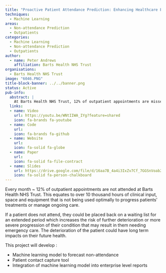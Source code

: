 ```yaml
---
title: "Proactive Patient Attendance Prediction: Enhancing Healthcare Efficiency through Attendance Forecasting"
techniques:
  - Machine Learning
areas:
  - Non-attendance Prediction
  - Outpatients
categories:
  - Machine Learning
  - Non-attendance Prediction
  - Outpatients
author:
  - name: Peter Andrews
    affiliation: Barts Health NHS Trust
organisations:
  - Barts Health NHS Trust
image: "6046.PNG"
title-block-banner: ../../banner.png
status: Active
pub-info:
  abstract: |
    At Barts Health NHS Trust, 12% of outpatient appointments are missed monthly, wasting over 10,000 hours of clinical resources. Missed appointments can lead to extended waiting lists and patient deterioration. This project aims to develop a machine learning model to forecast non-attendance, a patient contact capture tool, and integrate the model into enterprise reports.
  links:
  - name: Video
    url: https://youtu.be/WNtIIWA_IYg?feature=shared
    icon: fa-brands fa-youtube
  - name: Code
    url:
    icon: fa-brands fa-github
  - name: Website
    url:
    icon: fa-solid fa-globe
  - name: Paper
    url:
    icon: fa-solid fa-file-contract
  - name: Slides
    url: https://drive.google.com/file/d/16aa7B_4a4i3IxZv7Cf_7GGSnVoab23i_/view?usp=drive_link
    icon: fa-solid fa-person-chalkboard
---
```


Every month ~ 12% of outpatient appointments are not attended at Barts Health NHS Trust. This equates to over 10 thousand hours of clinical input, space and equipment that is not being used optimally to progress patients’ treatments or manage ongoing care.

If a patient does not attend, they could be placed back on a waiting list for an extended period which increases the risk of further deterioration or more severe progression of their condition that may result in them needing emergency care. The deterioration of the patient could have long term impacts on their future health.

This project will develop :

- Machine learning model to forecast non-attendance
- Patient contact capture tool
- Integration of machine learning model into enterprise level reports
